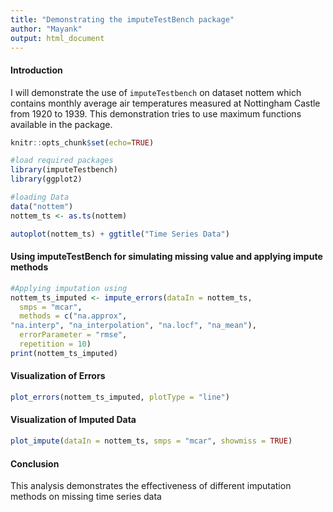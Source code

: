 ```yaml
---
title: "Demonstrating the imputeTestBench package"
author: "Mayank"
output: html_document
---
```

#### Introduction

I will demonstrate the use of `imputeTestbench` on dataset nottem which contains monthly average air temperatures measured at Nottingham Castle from 1920 to 1939. This demonstration tries to use maximum functions available in the package.

```r
knitr::opts_chunk$set(echo=TRUE)

#load required packages
library(imputeTestbench)
library(ggplot2)

#loading Data
data("nottem")
nottem_ts <- as.ts(nottem)

autoplot(nottem_ts) + ggtitle("Time Series Data")
```

#### Using imputeTestBench for simulating missing value and applying impute methods

```r
#Applying imputation using
nottem_ts_imputed <- impute_errors(dataIn = nottem_ts,
  smps = "mcar",
  methods = c("na.approx",
"na.interp", "na_interpolation", "na.locf", "na_mean"),
  errorParameter = "rmse",
  repetition = 10)
print(nottem_ts_imputed)
```
#### Visualization of Errors

```r

plot_errors(nottem_ts_imputed, plotType = "line")

```

#### Visualization of Imputed Data

```r
plot_impute(dataIn = nottem_ts, smps = "mcar", showmiss = TRUE)
```

#### Conclusion
This analysis demonstrates the effectiveness of different imputation methods on missing time series data
